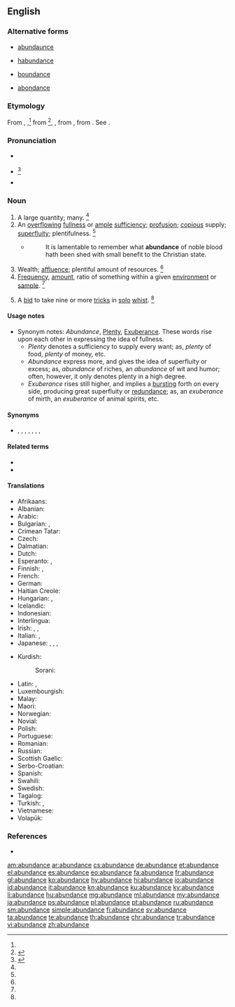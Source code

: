 ==English==
{{wikipedia}}

===Alternative forms===
* {{qualifier|obsolete}} [[abundaunce]]
* {{qualifier|obsolete}} [[habundance]]
* {{qualifier|obsolete}} [[boundance]]
* {{qualifier|card games}} [[abondance]]

===Etymology===
From {{etyl|enm|en}} {{m|ang|abundaunce}}, {{m|enm|habaundance}},<ref name=WI3/> from {{etyl|fro|en}} {{m|fro|habundance}}<ref name=SOED>{{R:SOED5|page=10}}</ref>, {{m|fro|abondance}}, from {{etyl|la|en}} {{m|la|abundantia||fullness, plenty}}, from {{m|la|abundō||to overflow}}. See {{m|en|abound}}.

===Pronunciation===
* {{a|RP}} {{IPA|/əˈbʌn.dn̩s/|lang=en}}
* {{a|US}} {{IPA|/əˈbʌn.dn̩s/|/əˈbʌn.dn̩ts/|/əˈbn̩.dn̩s/|lang=en}}<ref name=WI3>{{R:MW3 1976|page=8}}</ref>
* {{audio|en-us-abundance.ogg|Audio (US)|lang=en}}

===Noun===
{{en-noun}}

# A large quantity; many. {{defdate|First attested around 1150 to 1350.}}<ref name=SOED/>
# An [[overflowing]] [[fullness]] or [[ample]] [[sufficiency]]; [[profusion]]; [[copious]] supply; [[superfluity]]; plentifulness. {{defdate|First attested around 1350 to 1470.}}<ref name=SOED/>
#* {{rfdate}} {{w|Sir Walter Raleigh}}
#*: It is lamentable to remember what '''abundance''' of noble blood hath been shed with small benefit to the Christian state.
# Wealth; [[affluence]]; plentiful amount of resources. {{defdate|First attested around 1350 to 1470.}}<ref name=SOED/>
# [[frequency|Frequency]], [[amount]], ratio of something within a given [[environment]] or [[sample]]. {{defdate|First attested in the late 19<sup>th</sup> century.}}<ref name=SOED/>
# {{lb|en|card games}} A [[bid]] to take nine or more [[trick]]s in [[solo]] [[whist]]. {{defdate|First attested in the late 19<sup>th</sup> century.}}<ref name=SOED/>

====Usage notes====
* Synonym notes: ''Abundance'', [[plenty|Plenty]], [[exuberance|Exuberance]]. These words rise upon each other in expressing the idea of fullness.
** ''Plenty'' denotes a sufficiency to supply every want; as, ''plenty'' of food, ''plenty'' of money, etc.
** ''Abundance'' express more, and gives the idea of superfluity or excess; as, ''abundance'' of riches, an ''abundance'' of wit and humor; often, however, it only denotes plenty in a high degree.
** ''Exuberance'' rises still higher, and implies a [[bursting]] forth on every side, producing great superfluity or [[redundance]]; as, an ''exuberance'' of mirth, an ''exuberance'' of animal spirits, etc.

====Synonyms====
* {{l|en|exuberance}}, {{l|en|plenteousness}}, {{l|en|plenty}}, {{l|en|copiousness}}, {{l|en|overflow}}, {{l|en|riches}}, {{l|en|affluence}}, {{l|en|wealth}}

====Related terms====
* {{l|en|abound}}
* {{l|en|abundant}}

====Translations====
{{trans-top|ample sufficiency}}
* Afrikaans: {{t|af|oorvloed}}
* Albanian: {{t+|sq|bollëk|f}}
* Arabic: {{t|ar|الكثرَة}}
* Bulgarian: {{t+|bg|обилие}}, {{t+|bg|изобилие}}
* Crimean Tatar: {{t|crh|bereket}}
* Czech: {{t|cs|hojnost|f}}
* Dalmatian: {{t|dlm|bonduanza|f}}
* Dutch: {{t+|nl|overvloed}}
* Esperanto: {{t|eo|sufiĉego}}, {{t+|eo|abundo}}
* Finnish: {{t+|fi|runsaus}}, {{t+|fi|yltäkylläisyys}}
* French: {{t+|fr|abondance|f}}
* German: {{t+|de|Überfluss|m}}
* Haitian Creole: {{t|ht|abondans}}
* Hungarian: {{t+|hu|bőség}}, {{t+|hu|áradat}}
* Icelandic: {{t+|is|gnægð|f}}
* Indonesian: {{t|id|limpah-ruah}}
* Interlingua: {{t|ia|abundantia}}
* Irish: {{t|ga|líonmhaireacht|f}}, {{t|ga|raidhse|f}}, {{t|ga|flúirse|f}}
* Italian: {{t+|it|abbondanza}}, {{t+|it|cuccagna|f}}
* Japanese: {{t+|ja|大量|tr=tairyō|sc=Jpan}}, {{t|ja|過剰|tr=kajō|sc=Jpan}}, {{t|ja|豊かさ|tr=yutakasa|sc=Jpan}}, {{t+|ja|多量|tr=taryō|sc=Jpan}}
{{trans-mid}}
* Kurdish:
*: Sorani: {{t+|ku|زۆری|tr=zori|sc=ku-Arab}}
* Latin: {{t+|la|cōpia|f}}, {{t|la|abundantia|f}}
* Luxembourgish: {{t|lb|Iwwerfloss|m}}
* Malay: {{t|ms|kelimpahan}}
* Maori: {{t|mi|ranea}}
* Norwegian: {{t|no|overflod|c}}
* Novial: {{t|nov|abundo}}
* Polish: {{t+|pl|obfitość|f}}
* Portuguese: {{t+|pt|abundância|f}}
* Romanian: {{t+|ro|abundență|f}}
* Russian: {{t+|ru|изоби́лие|n}}
* Scottish Gaelic: {{t|gd|pailteas|m}}
* Serbo-Croatian: {{t|sh|изобиље|n|tr=izobilje}}
* Spanish: {{t+|es|abundancia}}
* Swahili: {{t+|sw|wingi}}
* Swedish: {{t+|sv|överflöd|c}}
* Tagalog: {{t|tl|kasaganaan}}
* Turkish: {{t+|tr|bolluk}}, {{t+|tr|varlık}} {{qualifier|jeology}}
* Vietnamese: {{t+|vi|phong phú}}
* Volapük: {{t+|vo|bundan}}
{{trans-bottom}}

===References===
<references/>
* {{R:Webster 1913}}

[[am:abundance]]
[[ar:abundance]]
[[cs:abundance]]
[[de:abundance]]
[[et:abundance]]
[[el:abundance]]
[[es:abundance]]
[[eo:abundance]]
[[fa:abundance]]
[[fr:abundance]]
[[gl:abundance]]
[[ko:abundance]]
[[hy:abundance]]
[[hi:abundance]]
[[io:abundance]]
[[id:abundance]]
[[it:abundance]]
[[kn:abundance]]
[[ku:abundance]]
[[ky:abundance]]
[[li:abundance]]
[[hu:abundance]]
[[mg:abundance]]
[[ml:abundance]]
[[my:abundance]]
[[ja:abundance]]
[[ps:abundance]]
[[pl:abundance]]
[[pt:abundance]]
[[ru:abundance]]
[[sm:abundance]]
[[simple:abundance]]
[[fi:abundance]]
[[sv:abundance]]
[[ta:abundance]]
[[te:abundance]]
[[th:abundance]]
[[chr:abundance]]
[[tr:abundance]]
[[vi:abundance]]
[[zh:abundance]]